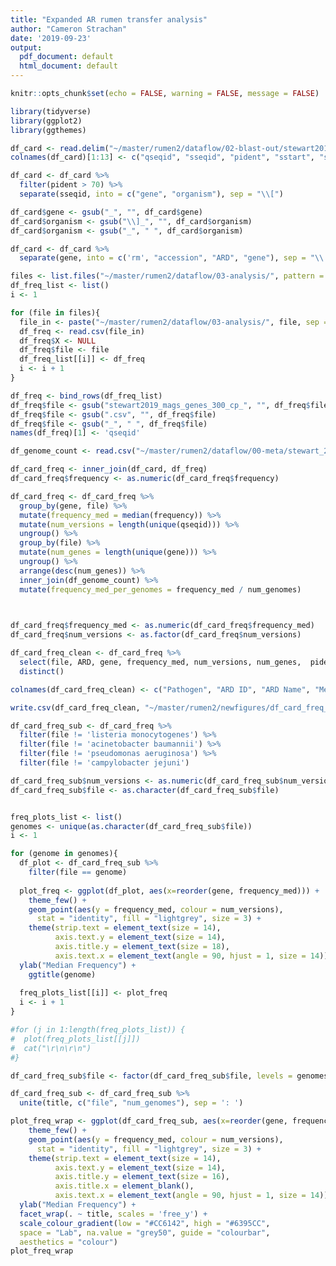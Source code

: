 ```yaml
---
title: "Expanded AR rumen transfer analysis"
author: "Cameron Strachan"
date: '2019-09-23'
output:
  pdf_document: default
  html_document: default
---
```


```r
knitr::opts_chunk$set(echo = FALSE, warning = FALSE, message = FALSE)
```

```r
library(tidyverse)
library(ggplot2)
library(ggthemes)
```

```r
df_card <- read.delim("~/master/rumen2/dataflow/02-blast-out/stewart2019_mags_genes_300_cp_pathogen_mapped_card.txt", header=FALSE)
colnames(df_card)[1:13] <- c("qseqid", "sseqid", "pident", "sstart", "send", "qstart", "qend", "evalue", "bitscore", "score", "qlen", "length", "sseq")

df_card <- df_card %>%
  filter(pident > 70) %>%
  separate(sseqid, into = c("gene", "organism"), sep = "\\[")

df_card$gene <- gsub("_", "", df_card$gene)
df_card$organism <- gsub("\\]_", "", df_card$organism)
df_card$organism <- gsub("_", " ", df_card$organism)

df_card <- df_card %>%
  separate(gene, into = c('rm', "accession", "ARD", "gene"), sep = "\\|")
```

```r
files <- list.files("~/master/rumen2/dataflow/03-analysis/", pattern = "\\.csv$")
df_freq_list <- list()
i <- 1

for (file in files){
  file_in <- paste("~/master/rumen2/dataflow/03-analysis/", file, sep = "")
  df_freq <- read.csv(file_in)
  df_freq$X <- NULL
  df_freq$file <- file
  df_freq_list[[i]] <- df_freq
  i <- i + 1
}

df_freq <- bind_rows(df_freq_list)
df_freq$file <- gsub("stewart2019_mags_genes_300_cp_", "", df_freq$file)
df_freq$file <- gsub(".csv", "", df_freq$file)
df_freq$file <- gsub("_", " ", df_freq$file)
names(df_freq)[1] <- 'qseqid'
```

```r
df_genome_count <- read.csv("~/master/rumen2/dataflow/00-meta/stewart_2019_genome_count.csv")
```

```r
df_card_freq <- inner_join(df_card, df_freq)
df_card_freq$frequency <- as.numeric(df_card_freq$frequency)

df_card_freq <- df_card_freq %>%
  group_by(gene, file) %>%
  mutate(frequency_med = median(frequency)) %>%
  mutate(num_versions = length(unique(qseqid))) %>%
  ungroup() %>%
  group_by(file) %>%
  mutate(num_genes = length(unique(gene))) %>%
  ungroup() %>%
  arrange(desc(num_genes)) %>%
  inner_join(df_genome_count) %>%
  mutate(frequency_med_per_genomes = frequency_med / num_genomes)
  


df_card_freq$frequency_med <- as.numeric(df_card_freq$frequency_med)
df_card_freq$num_versions <- as.factor(df_card_freq$num_versions)

df_card_freq_clean <- df_card_freq %>%
  select(file, ARD, gene, frequency_med, num_versions, num_genes,  pident, qlen, length, num_genomes) %>%
  distinct()

colnames(df_card_freq_clean) <- c("Pathogen", "ARD ID", "ARD Name", "Median Frequency of Observed Genes", "Number of Versions of Observed Genes", "Number of ARDs Observed", "Percent Identity", "Query Length", "ARD Length", 'Number of Pathogen Genomes')

write.csv(df_card_freq_clean, "~/master/rumen2/newfigures/df_card_freq_clean.csv")
```


```r
df_card_freq_sub <- df_card_freq %>%
  filter(file != 'listeria monocytogenes') %>%
  filter(file != 'acinetobacter baumannii') %>%
  filter(file != 'pseudomonas aeruginosa') %>%
  filter(file != 'campylobacter jejuni')

df_card_freq_sub$num_versions <- as.numeric(df_card_freq_sub$num_versions)
df_card_freq_sub$file <- as.character(df_card_freq_sub$file)


freq_plots_list <- list()
genomes <- unique(as.character(df_card_freq_sub$file))
i <- 1

for (genome in genomes){
  df_plot <- df_card_freq_sub %>%
    filter(file == genome)
  
  plot_freq <- ggplot(df_plot, aes(x=reorder(gene, frequency_med))) +
    theme_few() +
    geom_point(aes(y = frequency_med, colour = num_versions),
      stat = "identity", fill = "lightgrey", size = 3) +
    theme(strip.text = element_text(size = 14),
          axis.text.y = element_text(size = 14), 
          axis.title.y = element_text(size = 18),
          axis.text.x = element_text(angle = 90, hjust = 1, size = 14)) +
  ylab("Median Frequency") +
    ggtitle(genome)
  
  freq_plots_list[[i]] <- plot_freq
  i <- i + 1
}
```

```r
#for (j in 1:length(freq_plots_list)) {
#  plot(freq_plots_list[[j]])
#  cat("\r\n\r\n")
#}
```

```r
df_card_freq_sub$file <- factor(df_card_freq_sub$file, levels = genomes)

df_card_freq_sub <- df_card_freq_sub %>%
  unite(title, c("file", "num_genomes"), sep = ': ')

plot_freq_wrap <- ggplot(df_card_freq_sub, aes(x=reorder(gene, frequency_med))) +
    theme_few() +
    geom_point(aes(y = frequency_med, colour = num_versions),
      stat = "identity", fill = "lightgrey", size = 3) +
    theme(strip.text = element_text(size = 14),
          axis.text.y = element_text(size = 14), 
          axis.title.y = element_text(size = 16),
          axis.title.x = element_blank(),
          axis.text.x = element_text(angle = 90, hjust = 1, size = 14)) +
  ylab("Median Frequency") +
  facet_wrap(. ~ title, scales = 'free_y') + 
  scale_colour_gradient(low = "#CC6142", high = "#6395CC",
  space = "Lab", na.value = "grey50", guide = "colourbar",
  aesthetics = "colour")
plot_freq_wrap
```
